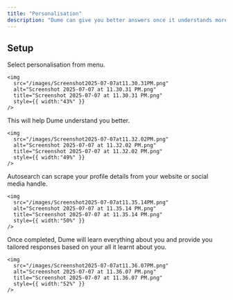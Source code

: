 ```yaml
---
title: "Personalisation"
description: "Dume can give you better answers once it understands more about your profession. Follow the steps below to get started."
---
```


## Setup

<Steps>
  <Step title="Select personalisation">
    Select personalisation from menu.

    <img
      src="/images/Screenshot2025-07-07at11.30.31PM.png"
      alt="Screenshot 2025-07-07 at 11.30.31 PM.png"
      title="Screenshot 2025-07-07 at 11.30.31 PM.png"
      style={{ width:"43%" }}
    />
  </Step>
  <Step title="Enter your name and profile details">
    This will help Dume understand you better.

    <img
      src="/images/Screenshot2025-07-07at11.32.02PM.png"
      alt="Screenshot 2025-07-07 at 11.32.02 PM.png"
      title="Screenshot 2025-07-07 at 11.32.02 PM.png"
      style={{ width:"49%" }}
    />
  </Step>
  <Step title="Select Autoresearch">
    Autosearch can scrape your profile details from your website or social media handle.

    <img
      src="/images/Screenshot2025-07-07at11.35.14PM.png"
      alt="Screenshot 2025-07-07 at 11.35.14 PM.png"
      title="Screenshot 2025-07-07 at 11.35.14 PM.png"
      style={{ width:"50%" }}
    />
  </Step>
  <Step title="Save your preferences">
    Once completed, Dume will learn everything about you and provide you tailored responses based on your all it learnt about you.

    <img
      src="/images/Screenshot2025-07-07at11.36.07PM.png"
      alt="Screenshot 2025-07-07 at 11.36.07 PM.png"
      title="Screenshot 2025-07-07 at 11.36.07 PM.png"
      style={{ width:"52%" }}
    />
  </Step>
</Steps>